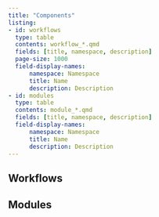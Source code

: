 ```yaml
---
title: "Components"
listing:
- id: workflows
  type: table
  contents: workflow_*.qmd
  fields: [title, namespace, description]
  page-size: 1000
  field-display-names: 
      namespace: Namespace
      title: Name
      description: Description
- id: modules
  type: table
  contents: module_*.qmd
  fields: [title, namespace, description]
  field-display-names: 
      namespace: Namespace
      title: Name
      description: Description
---
```


## Workflows

:::{#workflows}
:::

## Modules

:::{#modules}
:::